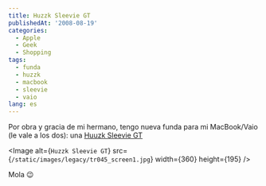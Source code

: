 ```yaml
---
title: Huzzk Sleevie GT
publishedAt: '2008-08-19'
categories:
  - Apple
  - Geek
  - Shopping
tags:
  - funda
  - huzzk
  - macbook
  - sleevie
  - vaio
lang: es
---
```


Por obra y gracia de mi hermano, tengo nueva funda para mi MacBook/Vaio (le vale a los dos): una [Huuzk Sleevie GT](http://store.apple.com/es/product/TR045ZM/A?fnode=home/shop_mac/mac_accessories/notebook_cases&mco=OTQ2MDM5&p=3&s=topSellers#overview)

<Image
  alt={`Huzzk Sleevie GT`}
  src={`/static/images/legacy/tr045_screen1.jpg`}
  width={360}
  height={195}
/>

Mola 😉
